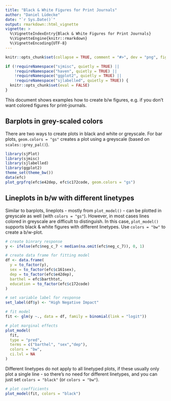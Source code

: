 ---
title: "Black & White Figures for Print Journals"
author: "Daniel Lüdecke"
date: "`r Sys.Date()`"
output: rmarkdown::html_vignette
vignette: >
  %\VignetteIndexEntry{Black & White Figures for Print Journals}
  %\VignetteEngine{knitr::rmarkdown}
  %\VignetteEncoding{UTF-8}
---
```{r echo = FALSE}
knitr::opts_chunk$set(collapse = TRUE, comment = "#>", dev = "png", fig.width = 7, fig.height = 5, message = FALSE, warning = FALSE)

if (!requireNamespace("sjmisc", quietly = TRUE) ||
    !requireNamespace("haven", quietly = TRUE) ||
    !requireNamespace("ggplot2", quietly = TRUE) ||
    !requireNamespace("sjlabelled", quietly = TRUE)) {
  knitr::opts_chunk$set(eval = FALSE)
}
```

This document shows examples how to create b/w figures, e.g. if you don't want colored figures for print-journals.

## Barplots in grey-scaled colors

There are two ways to create plots in black and white or greyscale. For bar plots, `geom.colors = "gs"` creates a plot using a greyscale (based on `scales::grey_pal()`).

```{r}
library(sjPlot)
library(sjmisc)
library(sjlabelled)
library(ggplot2)
theme_set(theme_bw())
data(efc)
plot_grpfrq(efc$e42dep, efc$c172code, geom.colors = "gs")
```

## Lineplots in b/w with different linetypes

Similar to barplots, lineplots - mostly from `plot_model()` - can be plotted in greyscale as well (with `colors = "gs"`). However, in most cases lines colored in greyscale are difficult to distinguish. In this case, `plot_model()` supports black & white figures with different linetypes. Use `colors = "bw"` to create a b/w-plot.

```{r}
# create binrary response
y <- ifelse(efc$neg_c_7 < median(na.omit(efc$neg_c_7)), 0, 1)

# create data frame for fitting model
df <- data.frame(
  y = to_factor(y),
  sex = to_factor(efc$c161sex),
  dep = to_factor(efc$e42dep),
  barthel = efc$barthtot,
  education = to_factor(efc$c172code)
)

# set variable label for response
set_label(df$y) <- "High Negative Impact"

# fit model
fit <- glm(y ~., data = df, family = binomial(link = "logit"))

# plot marginal effects
plot_model(
  fit, 
  type = "pred", 
  terms = c("barthel", "sex","dep"), 
  colors = "bw",
  ci.lvl = NA
)
```

Different linetypes do not apply to all linetyped plots, if these usually only plot a single line - so there's no need for different linetypes, and you can just set `colors = "black"` (or `colors = "bw"`).

```{r}
# plot coefficients
plot_model(fit, colors = "black")
```
